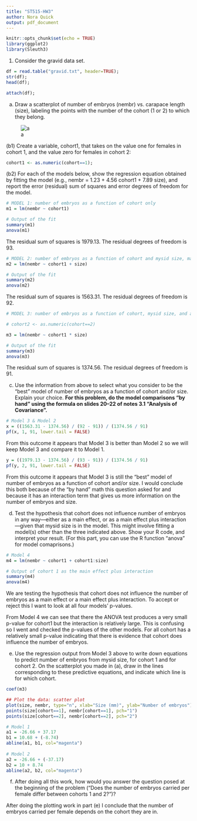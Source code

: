 ```yaml
---
title: "ST515-HW3"
author: Nora Quick
output: pdf_document
---
```


```r
knitr::opts_chunk$set(echo = TRUE)
library(ggplot2)
library(Sleuth3)
```

1. Consider the gravid data set.

```r
df = read.table("gravid.txt", header=TRUE);
str(df);
head(df);

attach(df);
```

   (a) Draw a scatterplot of number of embryos (nembr) vs. carapace length (size), labeling the points with the number of the cohort (1 or 2) to which they belong.

![a](plota.PNG)

   (b1) Create a variable, cohort1, that takes on the value one for females in cohort 1, and the value zero for females in cohort 2:
   
```r
cohort1 <- as.numeric(cohort==1);
```

   (b2) For each of the models below, show the regression equation obtained by fitting the model (e.g., nembr =  1.23  +  4.56 cohort1  +  7.89 size), and report the error (residual) sum of squares and error degrees of freedom for the model.

```r
# MODEL 1: number of embryos as a function of cohort only
m1 = lm(nembr ~ cohort1)
```

```r
# Output of the fit
summary(m1)
anova(m1)
```

The residual sum of squares is 1979.13.
The residual degrees of freedom is 93.

```r
# MODEL 2: number of embryos as a function of cohort and mysid size, main effects only 
m2 = lm(nembr ~ cohort1 + size)
```
 
```r
# Output of the fit
summary(m2)
anova(m2)
```
 
The residual sum of squares is 1563.31.
The residual degrees of freedom is 92.
 
```r
# MODEL 3: number of embryos as a function of cohort, mysid size, and an interaction between cohort and mysid size

# cohort2 <- as.numeric(cohort==2)

m3 = lm(nembr ~ cohort1 * size)
```

```r
# Output of the fit
summary(m3)
anova(m3)
```
 
The residual sum of squares is 1374.56.
The residual degrees of freedom is 91.
  
   (c) Use the information from above to select what you consider to be the “best” model of number of embryos as a function of cohort and/or size. Explain your choice. **For this problem, do the model comparisons “by hand” using the formula on slides 20–22 of notes 3.1 “Analysis of Covariance”.**

```r
# Model 3 & Model 2
x = ((1563.31 - 1374.56) / (92 - 91)) / (1374.56 / 91)
pf(x, 1, 91, lower.tail = FALSE)
```

From this outcome it appears that Model 3 is better than Model 2 so we will keep Model 3 and compare it to Model 1.

```r
y = ((1979.13 - 1374.56) / (93 - 91)) / (1374.56 / 91)
pf(y, 2, 91, lower.tail = FALSE)
```
   
From this outcome it appears that Model 3 is still the "best" model of number of embryos as a function of cohort and/or size. I would conclude this both because of the "by hand" math this question asked for and because it has an interaction term that gives us more information on the number of embryos and size.
   
   (d) Test the hypothesis that cohort does not influence number of embryos in any way—either as a main effect, or as a main effect plus interaction—given that mysid size is in the model. This might involve fitting a model(s) other than the three indicated above. Show your R code, and interpret your result. (For this part, you can use the R function “anova” for model comaprisons.)
   
```r
# Model 4
m4 = lm(nembr ~ cohort1 + cohort1:size)

# Output of cohort 1 as the main effect plus interaction
summary(m4)
anova(m4)
```

We are testing the hypothesis that cohort does not influence the number of embryos as a main effect or a main effect plus interaction. To accept or reject this I want to look at all four models' p-values.

From Model 4 we can see that there the ANOVA test produces a very small p-value for cohort1 but the interaction is relatively large. This is confusing so I went and checked the p-values of the other models. For all cohort has a relatively small p-value indicating that there is evidence that cohort does influence the number of embryos. 

   (e) Use the regression output from Model 3 above to write down equations to predict number of embryos from mysid size, for cohort 1 and for cohort 2. On the scatterplot you made in (a), draw in the lines corresponding to these predictive equations, and indicate which line is for which cohort.
   
```r
coef(m3)

## Plot the data: scatter plot
plot(size, nembr, type="n", xlab="Size (mm)", ylab="Number of embryos");
points(size[cohort==1], nembr[cohort==1], pch="1")
points(size[cohort==2], nembr[cohort==2], pch="2")

# Model 1
a1 = -26.66 + 37.17
b1 = 10.68 + (-8.74)
abline(a1, b1, col="magenta")
   
# Model 2
a2 = -26.66 + (-37.17)
b2 = 10 + 8.74
abline(a2, b2, col="magenta")
```

   (f) After doing all this work, how would you answer the question posed at the beginning of the problem (“Does the number of embryos carried per female differ between cohorts 1 and 2?”)?
   
After doing the plotting work in part (e) I conclude that the number of embryos carried per female depends on the cohort they are in.
